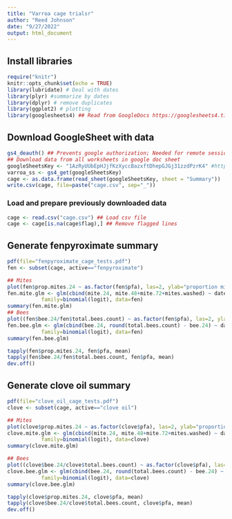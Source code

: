 ```yaml
---
title: "Varroa cage trialsr"
author: "Reed Johnson"
date: "9/27/2022"
output: html_document
---
```


## Install libraries
```r
require("knitr")
knitr::opts_chunk$set(echo = TRUE)
library(lubridate) # Deal with dates
library(plyr) #summarize by dates
library(dplyr) # remove duplicates
library(ggplot2) # plotting
library(googlesheets4) ## Read from GoogleDocs https://googlesheets4.tidyverse.org/
```

## Download GoogleSheet with data
```r
gs4_deauth() ## Prevents google authorization; Needed for remote session (but keys must be used and sheets must be shared to anyone)
## Download data from all worksheets in google doc sheet
googleSheetsKey <- "1AzRyUUbEpHJjfKzXyccBazxftDhepGJGj31zzdPzrK4" #https://docs.google.com/spreadsheets/d/1AzRyUUbEpHJjfKzXyccBazxftDhepGJGj31zzdPzrK4/edit#gid=0
varroa_ss <- gs4_get(googleSheetsKey)
cage <- as.data.frame(read_sheet(googleSheetsKey, sheet = "Summary"))
write.csv(cage, file=paste("cage.csv", sep="_"))
```
### Load and prepare previously downloaded data
```r
cage <- read.csv("cage.csv") ## Load csv file
cage <- cage[is.na(cage$flag),] ## Remove flagged lines
```

## Generate fenpyroximate summary
```r
pdf(file="fenpyroximate_cage_tests.pdf")
fen <- subset(cage, active=="fenpyroximate")

## Mites
plot(fen$prop.mites.24 ~ as.factor(fen$pfa), las=2, ylab="proportion mites killed (24 h.)", xlab="principal functioning agent", main="Fenpyroximate (0.1% in glycerol)")
fen.mite.glm <- glm(cbind(mite.24, mite.48+mite.72+mites.washed) ~ date + pfa,
           family=binomial(logit), data=fen)
summary(fen.mite.glm)
## Bees
plot((fen$bee.24/fen$total.bees.count) ~ as.factor(fen$pfa), las=2, ylab="proportion bees killed (24 h.)", xlab="principal functioning agent", main="Fenpyroximate (0.1% in glycerol)")
fen.bee.glm <- glm(cbind(bee.24, round(total.bees.count) - bee.24) ~ date + pfa,
           family=binomial(logit), data=fen)
summary(fen.bee.glm)

tapply(fen$prop.mites.24, fen$pfa, mean)
tapply(fen$bee.24/fen$total.bees.count, fen$pfa, mean)
dev.off()
```

## Generate clove oil summary
```r
pdf(file="clove_oil_cage_tests.pdf")
clove <- subset(cage, active=="clove oil")

## Mites
plot(clove$prop.mites.24 ~ as.factor(clove$pfa), las=2, ylab="proportion mites killed (24 h.)", xlab="principal functioning agent", main="Clove oil (0.3% in glycerol)")
clove.mite.glm <- glm(cbind(mite.24, mite.48+mite.72+mites.washed) ~ date + pfa,
           family=binomial(logit), data=clove)
summary(clove.mite.glm)

## Bees
plot((clove$bee.24/clove$total.bees.count) ~ as.factor(clove$pfa), las=2, ylab="proportion bees killed (24 h.)", xlab="principal functioning agent", main="Clove oil (0.3% in glycerol)")
clove.bee.glm <- glm(cbind(bee.24, round(total.bees.count) - bee.24) ~ date + pfa,
           family=binomial(logit), data=clove)
summary(clove.bee.glm)

tapply(clove$prop.mites.24, clove$pfa, mean)
tapply(clove$bee.24/clove$total.bees.count, clove$pfa, mean)
dev.off()
```


